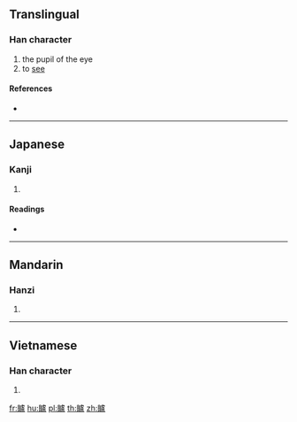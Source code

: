 {{character info/new}}
==Translingual==

===Han character===
{{Han char|rn=109|rad=目|as=16|sn=21|four=|canj=BUYPT}}

# the pupil of the eye
# to [[see]]

====References====
* {{Han ref|kx=0820.290|dkj=23808|dj=1232.210|hdz=42521.150|uh=77D1|ud=30673}}

----

==Japanese==

===Kanji===
{{ja-kanji|grade=|rs=目16}}

# {{defn|lang=ja|sort=目16}}

====Readings====
* {{ja-readings|on=[[ろ]] (ro), [[る]] (ru)|kun=[[みる]] (miru)}}

----

==Mandarin==

===Hanzi===
{{cmn-hanzi|pin=[[lú]] ([[lu2]])|wg=lu<sup>2</sup>}}

# {{defn|lang=cmn|sort=目16}}

----

==Vietnamese==

===Han character===
{{vi-hantu|kẻ lờ|rs=目16}}

# {{defn|lang=vi|sort=目16}}

[[fr:矑]]
[[hu:矑]]
[[pl:矑]]
[[th:矑]]
[[zh:矑]]